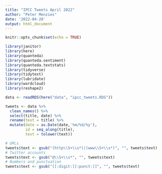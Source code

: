 ```yaml
---
title: "IPCC Tweets April 2022"
author: "Peter Menzies"
date: '2022-04-20'
output: html_document
---
```


```r
knitr::opts_chunk$set(echo = TRUE)

library(janitor)
library(here)
library(quanteda)
library(quanteda.sentiment)
library(quanteda.textstats)
library(tidyverse)
library(tidytext)
library(lubridate)
library(wordcloud) 
library(reshape2)
```

```r
data <- readRDS(here("data", "ipcc_tweets.RDS"))

tweets <- data %>% 
  clean_names() %>% 
  select(title, date) %>% 
  rename(text = title) %>%
  mutate(date = as.Date(date,'%m/%d/%y'),
         id = seq_along(title),
         text = tolower(text))

# URLs
tweets$text <- gsub("(http\\S+\\s*)|(www\\S+\\s*)", "", tweets$text)
# Twitter accounts
tweets$text <- gsub("@\\S+\\s*", "", tweets$text)
# Numbers and punctuation
tweets$text <- gsub("[[:digit:][:punct:]]", "", tweets$text)

```

